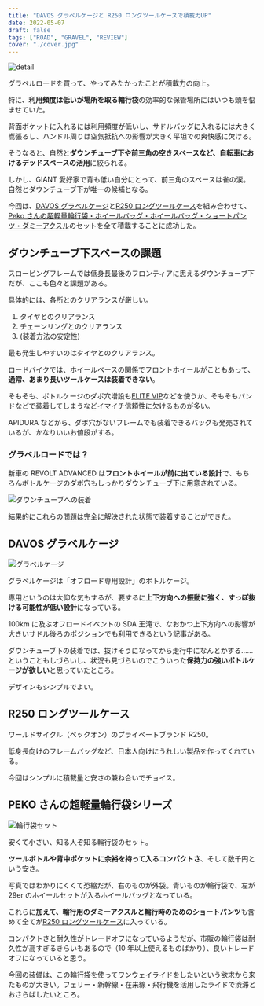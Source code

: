 ```yaml
---
title: "DAVOS グラベルケージと R250 ロングツールケースで積載力UP"
date: 2022-05-07
draft: false
tags: ["ROAD", "GRAVEL", "REVIEW"]
cover: "./cover.jpg"
---
```


![detail](./cover.jpg)

グラベルロードを買って、やってみたかったことが積載力の向上。

特に、**利用頻度は低いが場所を取る輪行袋**の効率的な保管場所にはいつも頭を悩ませていた。

背面ポケットに入れるには利用頻度が低いし、サドルバッグに入れるには大きく嵩張るし、ハンドル周りは空気抵抗への影響が大きく平坦での爽快感に欠ける。

そうなると、自然と**ダウンチューブ下や前三角の空きスペースなど、自転車におけるデッドスペースの活用**に絞られる。

しかし、GIANT 愛好家で背も低い自分にとって、前三角のスペースは雀の涙。自然とダウンチューブ下が唯一の候補となる。

今回は、[DAVOS グラベルケージ](https://online.ysroad.co.jp/shop/g/g4580395938943/)と[R250 ロングツールケース](https://amzn.to/3KQ3QpZ)を組み合わせて、[Peko さんの超軽量輪行袋・ホイールバッグ・ホイールバッグ・ショートパンツ・ダミーアクスル](https://peraichi.com/landing_pages/view/peko/)のセットを全て積載することに成功した。

<LinkBox url="https://www.amazon.co.jp/dp/B07G8STFNQ/" isAmazonLink />

<LinkBox url="https://www.amazon.co.jp/dp/B01LEBZHJ2/" isAmazonLink />

## ダウンチューブ下スペースの課題

スローピングフレームでは低身長最後のフロンティアに思えるダウンチューブ下だが、ここも色々と課題がある。

具体的には、各所とのクリアランスが厳しい。

1. タイヤとのクリアランス
2. チェーンリングとのクリアランス
3. (装着方法の安定性)

最も発生しやすいのはタイヤとのクリアランス。

ロードバイクでは、ホイールベースの関係でフロントホイールがこともあって、**通常、あまり長いツールケースは装着できない**。

そもそも、ボトルケージのダボ穴増設も[ELITE VIP](https://amzn.to/381ZMFP)などを使うか、そもそもバンドなどで装着してしまうなどイマイチ信頼性に欠けるものが多い。

APIDURA などから、ダボ穴がないフレームでも装着できるバッグも発売されているが、かなりいいお値段がする。

<LinkBox url="https://www.alternative-bikes.com/item/item.php?goods_code=B062" />

### グラベルロードでは？

新車の REVOLT ADVANCED は**フロントホイールが前に出ている設計**で、もちろんボトルケージのダボ穴もしっかりダウンチューブ下に用意されている。

![ダウンチューブへの装着](./fit_bottle.jpg)

結果的にこれらの問題は完全に解決された状態で装着することができた。

## DAVOS グラベルケージ

![グラベルケージ](./cover.jpg)

グラベルケージは「オフロード専用設計」のボトルケージ。

専用というのは大仰な気もするが、要するに**上下方向への振動に強く、すっぽ抜ける可能性が低い設計**になっている。

<LinkBox url="http://blog.fukaya-nagoya.co.jp/2019/06/gravelcage20190619.html" />

100km に及ぶオフロードイベントの SDA 王滝で、なおかつ上下方向への影響が大きいサドル後ろのポジションでも利用できるという記事がある。

ダウンチューブ下の装着では、抜けそうになってから走行中になんとかする……ということもしづらいし、状況も見づらいのでこういった**保持力の強いボトルケージが欲しい**と思っていたところ。

デザインもシンプルでよい。

<LinkBox
  url="https://paypaymall.yahoo.co.jp/store/cycle-yoshida/item/00641690/"
  linkurl="https://ck.jp.ap.valuecommerce.com/servlet/referral?sid=3171302&pid=887657037&vc_url=https%3A%2F%2Fpaypaymall.yahoo.co.jp%2Fstore%2Fcycle-yoshida%2Fitem%2F00641690%2F"
/>

## R250 ロングツールケース

ワールドサイクル（ベックオン）のプライベートブランド R250。

低身長向けのフレームバッグなど、日本人向けにうれしい製品を作ってくれている。

今回はシンプルに積載量と安さの兼ね合いでチョイス。

<LinkBox url="https://www.amazon.co.jp/dp/B01LEBZHJ2/" isAmazonLink />

## PEKO さんの超軽量輪行袋シリーズ

<LinkBox url="https://peraichi.com/landing_pages/view/peko/" />

![輪行袋セット](./rinko.jpg)

安くて小さい、知る人ぞ知る輪行袋のセット。

**ツールボトルや背中ポケットに余裕を持って入るコンパクトさ**、そして数千円という安さ。

写真ではわかりにくくて恐縮だが、右のものが外袋。青いものが輪行袋で、左が 29er のホイールセットが入るホイールバッグとなっている。

これらに**加えて、輪行用のダミーアクスルと輪行時のためのショートパンツ**も含めて全てが[R250 ロングツールケース](https://amzn.to/3KQ3QpZ)に入っている。

コンパクトさと耐久性がトレードオフになっているようだが、市販の輪行袋は耐久性が高すぎるきらいもあるので（10 年以上使えるものばかり）、良いトレードオフになっていると思う。

今回の装備は、この輪行袋を使ってワンウェイライドをしたいという欲求から来たものが大きい。フェリー・新幹線・在来線・飛行機を活用したライドで渋滞とおさらばしたいところ。

<LinkBox
  url="https://paypaymall.yahoo.co.jp/store/cycle-yoshida/item/00641690/"
  linkurl="https://ck.jp.ap.valuecommerce.com/servlet/referral?sid=3171302&pid=887657037&vc_url=https%3A%2F%2Fpaypaymall.yahoo.co.jp%2Fstore%2Fcycle-yoshida%2Fitem%2F00641690%2F"
/>
